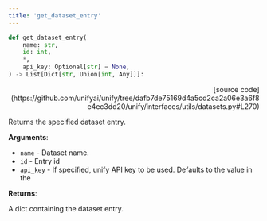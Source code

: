 ```yaml
---
title: 'get_dataset_entry'
---
```


```python
def get_dataset_entry(
    name: str,
    id: int,
    *,
    api_key: Optional[str] = None,
) -> List[Dict[str, Union[int, Any]]]:
```

<p align="right">[source code](https://github.com/unifyai/unify/tree/dafb7de75169d4a5cd2ca2a06e3a6f8e4ec3dd20/unify/interfaces/utils/datasets.py#L270)</p>

Returns the specified dataset entry.

**Arguments**:

- `name` - Dataset name.
- `id` - Entry id
- `api_key` - If specified, unify API key to be used. Defaults to the value in the



**Returns**:

A dict containing the dataset entry.